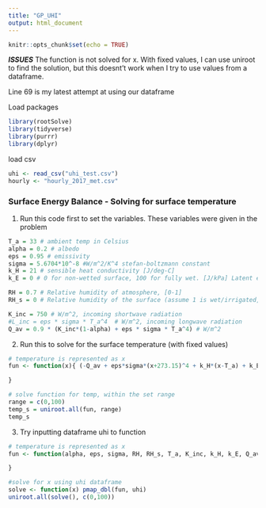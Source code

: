 ```yaml
---
title: "GP_UHI"
output: html_document
---
```


```r
knitr::opts_chunk$set(echo = TRUE)
```

***ISSUES*** 
 The function is not solved for x. With fixed values, I can use uniroot to find the solution, but this doesnt't work when I try to use values from a dataframe. 
 
Line 69 is my latest attempt at using our dataframe


Load packages 
```r
library(rootSolve)
library(tidyverse)
library(purrr)
library(dplyr)

```


load csv 
```r
uhi <- read_csv("uhi_test.csv")
hourly <- "hourly_2017_met.csv"

```

### Surface Energy Balance - Solving for surface temperature 

1. Run this code first to set the variables. These variables were given in the problem


```r
T_a = 33 # ambient temp in Celsius 
alpha = 0.2 # albedo 
eps = 0.95 # emissivity 
sigma = 5.6704*10^-8 #W/m^2/K^4 stefan-boltzmann constant
k_H = 21 # sensible heat conductivity [J/deg-C]
k_E = 0 # 0 for non-wetted surface, 100 for fully wet. [J/kPa] Latent energy only present if surface is wet

RH = 0.7 # Relative humidity of atmosphere, [0-1]
RH_s = 0 # Relative humidity of the surface (assume 1 is wet/irrigated, 0 is dry)

K_inc = 750 # W/m^2, incoming shortwave radiation
#L_inc = eps * sigma * T_a^4  # W/m^2, incoming longwave radiation
Q_av = 0.9 * (K_inc*(1-alpha) + eps * sigma * T_a^4) # W/m^2 

```

2. Run this to solve for the surface temperature (with fixed values)

```r
# temperature is represented as x 
fun <- function(x){ (-Q_av + eps*sigma*(x+273.15)^4 + k_H*(x-T_a) + k_E*(RH_s*0.61078*exp(17.27*x/(x+237.3)) - RH*0.61078*exp(17.27*T_a/(T_a+237.3))))

}

# solve function for temp, within the set range 
range = c(0,100)
temp_s = uniroot.all(fun, range)
temp_s


```




3. Try inputting dataframe uhi to function 

```r
# temperature is represented as x 
fun <- function(alpha, eps, sigma, RH, RH_s, T_a, K_inc, k_H, k_E, Q_av){ (-Q_av + eps*sigma*(x+273.15)^4 + k_H*(x-T_a) + k_E*(RH_s*0.61078*exp(17.27*x/(x+237.3)) - RH*0.61078*exp(17.27*T_a/(T_a+237.3))))

}

#solve for x using uhi dataframe
solve <- function(x) pmap_dbl(fun, uhi)
uniroot.all(solve(), c(0,100))
 

```





